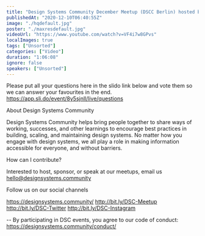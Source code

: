 ```yaml
---
title: "Design Systems Community December Meetup (DSCC Berlin) hosted by Contentful"
publishedAt: "2020-12-10T06:40:55Z"
image: "./hqdefault.jpg"
poster: "./maxresdefault.jpg"
videoUrl: "https://www.youtube.com/watch?v=VF4i7w8GPvs"
localImages: true
tags: ["Unsorted"]
categories: ["Video"]
duration: "1:06:08"
ignore: false
speakers: ["Unsorted"]
---
```


Please put all your questions here in the slido link below and vote them so we can answer your favourites in the end.
https://app.sli.do/event/8y5sjnll/live/questions

About Design Systems Community

Design Systems Community helps bring people together to share ways of working, successes, and other learnings to encourage best practices in building, scaling, and maintaining design systems. No matter how you engage with design systems, we all play a role in making information accessible for everyone, and without barriers.

How can I contribute?

Interested to host, sponsor, or speak at our meetups, email us hello@designsystems.community

Follow us on our social channels

https://designsystems.community/
http://bit.ly/DSC-Meetup
http://bit.ly/DSC-Twitter
http://bit.ly/DSC-Instagram

--
By participating in DSC events, you agree to our code of conduct: https://designsystems.community/conduct/
